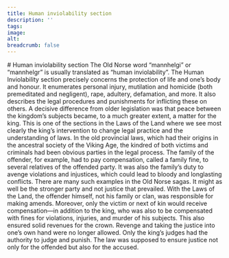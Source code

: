 ```yaml
---
title: Human inviolability section
description: ''
tags:
image: 
alt: 
breadcrumb: false
---
```



<SitatHero 
    title= 'From the Human inviolability section'
    ingress='“… the laws punish …”'  
    footer='Human Inviolability section, chapter 17'
/>

<Spacer height={10} />

<Container>
    # Human inviolability section
</Container>

<Container stil="firstletter text-left text-xl" columns='2' margin={0}>
    The Old Norse word “mannhelgi” or “mannhelgr” is usually translated as “human inviolability”. The Human Inviolability section precisely concerns the protection of life and one’s body and honour. It enumerates personal injury, mutilation and homicide (both premeditated and negligent), rape, adultery, defamation, and more. It also describes the legal procedures and punishments for inflicting these on others. A decisive difference from older legislation was that peace between the kingdom’s subjects became, to a much greater extent, a matter for the king. This is one of the sections in the Laws of the Land where we see most clearly the king’s intervention to change legal practice and the understanding of laws. In the old provincial laws, which had their origins in the ancestral society of the Viking Age, the kindred of both victims and criminals had been obvious parties in the legal process. The family of the offender, for example, had to pay compensation, called a family fine, to several relatives of the offended party. It was also the family’s duty to avenge violations and injustices, which could lead to bloody and longlasting conflicts. There are many such examples in the Old Norse sagas. It might as well be the stronger party and not justice that prevailed. With the Laws of the Land, the offender himself, not his family or clan, was responsible for making amends. Moreover, only the victim or next of kin would receive compensation—in addition to the king, who was also to be compensated with fines for violations, injuries, and murder of his subjects. This also ensured solid revenues for the crown. Revenge and taking the justice into one’s own hand were no longer allowed. Only the king’s judges had the authority to judge and punish. The law was supposed to ensure justice not only for the offended but also for the accused.
</Container>

<Container>
    <Spacer height={10}/>
    <SubTextsCards items={site.mannhelgebolken} meta={meta} columns={3} gap={10} />
</Container>

<Work id="ubb-diplom-0130" />



